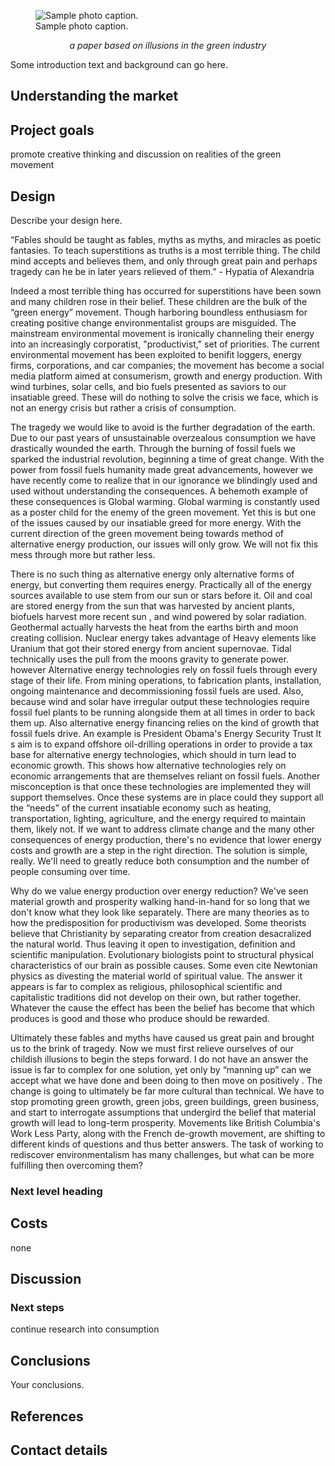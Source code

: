 {{Projectinprogress|Sep 4,1993}}

[[File:Imageneeded.png|thumb|right|Sample photo caption.]]

<center>''a paper based on illusions in the green industry ''</center>

Some introduction text and background can go here.

== Understanding the market ==


== Project goals ==

promote creative thinking and discussion on realities of the green movement



== Design ==

Describe your design here.  

“Fables should be taught as fables, myths as myths, and miracles as poetic fantasies. To teach superstitions as truths is a most terrible thing. The child mind accepts and believes them, and only through great pain and perhaps tragedy can he be in later years relieved of them.” - Hypatia of Alexandria

Indeed a most terrible thing has occurred for superstitions have been sown and many children rose in their belief.  These children are the bulk of the “green energy” movement. Though harboring boundless enthusiasm for creating positive change environmentalist groups are misguided. The mainstream environmental movement is ironically channeling their energy into an increasingly corporatist, "productivist," set of priorities. The current environmental movement has been exploited to benifit loggers, energy firms, corporations, and car companies; the movement has become a social media platform aimed at consumerism, growth and energy production. With wind turbines, solar cells, and bio fuels presented as saviors to our insatiable greed. These will do nothing to solve the crisis we face, which is not an energy crisis but rather a crisis of consumption.

The tragedy we would like to avoid is the further degradation of the earth. Due to our past years of unsustainable overzealous consumption we have drastically wounded the earth. Through the burning of fossil fuels we sparked the industrial revolution, beginning a time of great change. With the power from fossil fuels humanity made great advancements, however we have recently come to realize that in our ignorance we blindingly used and used without understanding the consequences. A behemoth example of these consequences is Global warming. Global warming is constantly used as a poster child for the enemy of the green movement. Yet this is but one of the issues caused by our insatiable greed for more energy. With the current direction of the green movement being towards method of alternative energy production, our issues will only grow. We will not fix this mess through more but rather less.

There is no such thing as alternative energy only alternative forms of energy, but converting them requires energy. Practically all of the energy sources available to use stem from our sun or stars before it. Oil and coal are stored energy from the sun that was harvested by ancient plants, biofuels harvest more recent sun , and wind powered by solar radiation. Geothermal actually harvests the heat from the earths birth and moon creating collision. Nuclear energy takes advantage of Heavy elements like Uranium that got their stored energy from ancient supernovae. Tidal technically uses the pull from the moons gravity to generate power. however Alternative energy technologies rely on fossil fuels through every stage of their life. From mining operations, to fabrication plants, installation, ongoing maintenance and decommissioning fossil fuels are used. Also, because wind and solar have irregular output these technologies require fossil fuel plants to be running alongside them at all times in order to back them up. Also alternative energy financing relies on the kind of growth that fossil fuels drive. An example is President Obama's Energy Security Trust It s aim is to expand offshore oil-drilling operations in order to provide a tax base for alternative energy technologies, which should in turn lead to economic growth. This shows how alternative technologies rely on economic arrangements that are themselves reliant on fossil fuels. Another misconception is that once these technologies are implemented they will support themselves. Once these systems are in place could they support all the “needs” of the current insatiable economy such as heating, transportation, lighting, agriculture, and the energy required to maintain them, likely not. If we want to address climate change and the many other consequences of energy production, there's no evidence that lower energy costs and growth are a step in the right direction. The solution is simple, really. We'll need to greatly reduce both consumption and the number of people consuming over time.


Why do we value energy production over energy reduction? We've seen material growth and prosperity walking hand-in-hand for so long that we don't know what they look like separately. There are many theories as to how the predisposition for productivism was developed. Some theorists believe that Christianity by separating creator from creation desacralized the natural world. Thus leaving it open to investigation, definition and scientific manipulation. Evolutionary biologists point to structural physical characteristics of our brain as possible causes. Some even cite Newtonian physics as divesting the material world of spiritual value. The answer it appears is far to complex as religious, philosophical scientific and capitalistic traditions did not develop on their own, but rather together. Whatever the cause the effect has been the belief has become that which produces is good and those who produce should be rewarded.


Ultimately these fables and myths have caused us great pain and brought us to the brink of tragedy. Now we must first relieve ourselves of our childish illusions to begin the steps forward. I do not have an answer the issue is far to complex for one solution, yet only by “manning up” can we accept what we have done and been doing to then move on positively . The change is going to ultimately be far more cultural than technical. We have to stop promoting green growth, green jobs, green buildings, green business, and start to interrogate assumptions that undergird the belief that material growth will lead to long-term prosperity. Movements like British Columbia's Work Less Party, along with the French de-growth movement, are shifting to different kinds of questions and thus better answers. The task of working to rediscover environmentalism has many challenges, but what can be more fulfilling then overcoming them?



=== Next level heading ===


== Costs ==

none

== Discussion ==



=== Next steps ===
continue research into consumption

== Conclusions ==

Your conclusions.

== References ==



== Contact details ==

{{email|bck4steezonskis|gmail|com}}